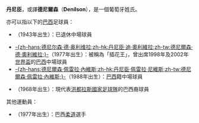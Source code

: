 '''丹尼臣'''，或譯'''德尼爾森'''（'''Denílson'''），是一個葡萄牙姓氏。

亦可以指以下的[[巴西|巴西]]足球員：

*{{tsl|en|Denílson Custódio Machado|}}（1943年出生）：已退休中場球員
*[[德尼尔森·德·奥利维拉|-{zh-hans:德尼尔森·德·奥利维拉;zh-hk:丹尼臣·迪·奧利維拉;zh-tw:德尼爾森·德·奧利維拉;}-]]（1977年出生）：被稱為「插花王」，曾出席1998年及2002年[[世界盃|世界盃]]的[[巴西國家足球隊|巴西]]中場球員
*[[丹尼臣·佩雷拉·尼維斯|-{zh-hans:德尼爾森·佩雷拉·內維斯;zh-hk:丹尼臣·佩雷拉·尼維斯;zh-tw:德尼爾森·佩雷拉·內維斯;}-]]（1988年出生）：[[巴西|巴西]]籍中場球員
*{{tsl|en|Denilson Costa|丹尼臣·哥斯達}}（1968年出生）：現代表[[洪都拉斯國家足球隊|洪都拉斯國家足球隊]]的巴西裔球員

其他運動員：
*{{tsl|en|Denílson Moraes Lourenço|}}（1977年出生）：巴西[[柔道|柔道]]選手

{{消歧义|D|Cat=三字人名消歧义}}